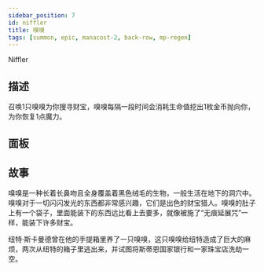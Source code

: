 ```yaml
---
sidebar_position: 7
id: niffler
title: 嗅嗅
tags: [summon, epic, manacost-2, back-row, mp-regen]
---
```


Niffler

<!--truncate-->



<CardBasics cardKey={id}/>


## 描述

召唤1只嗅嗅为你搜寻财宝，嗅嗅每隔一段时间会消耗生命值挖出1枚金币抛向你，为你恢复1点魔力。

## 面板


<LevelComponent/>


<CardDynamicTable cardKey={id}/>


<CardComplexTable cardKey={id}/>





## 故事

嗅嗅是一种长着长鼻吻且全身覆盖着黑色绒毛的生物，一般生活在地下的洞穴中。嗅嗅对于一切闪闪发光的东西都非常感兴趣，它们是出色的财宝猎人。嗅嗅的肚子上有一个袋子，里面能装下的东西远比看上去要多，就像被施了“无痕延展咒”一样，能装下许多财宝。

纽特·斯卡曼德曾在他的手提箱里养了一只嗅嗅，这只嗅嗅给纽特造成了巨大的麻烦，两次从纽特的箱子里逃出来，并试图将斯蒂恩国家银行和一家珠宝店洗劫一空。



